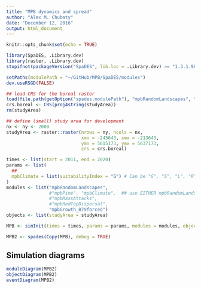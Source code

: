 ```yaml
---
title: "MPB dynamics and spread"
author: "Alex M. Chubaty"
date: "December 12, 2016"
output: html_document
---
```


```r
knitr::opts_chunk$set(echo = TRUE)
```

```r
library(SpaDES, .Library.dev)
library(raster, .Library.dev)
stopifnot(packageVersion("SpaDES", lib.loc = .Library.dev) >= "1.3.1.9019")

setPaths(modulePath = "~/GitHub/MPB/SpaDES/modules")
dev.useRSGD(FALSE)

## load CRS for the boreal raster
load(file.path(getOption("spades.modulePath"), "mpbRandomLandscapes", "data", "west.boreal.RData")) ## loads studyArea object (spdf)
crs.boreal <- CRS(proj4string(studyArea))
rm(studyArea)

## define (small) study area for development
nx <- ny <- 2000
studyArea <- raster::raster(nrows = ny, ncols = nx,
                            xmn = -245643, xmx = -213643,
                            ymn = 5615173, ymx = 5637173,
                            crs = crs.boreal)

times <- list(start = 2011, end = 2020)
params <- list(
  ##
  mpbClimate = list(suitabilityIndex = "G") # Can be "G", "S", "L", "R"
)
modules <- list("mpbRandomLandscapes",
                #"mpbPine", "mpbClimate",  ## use EITHER mpbRandomLandscapes OR mpbPine/mpbClimate
                #"mpbMassAttacks",
                #"mpbRedTopDispersal",
                "mpbGrowth_B79forced")
objects <- list(studyArea = studyArea)

MPB <- simInit(times = times, params = params, modules = modules, objects = objects)

MPB2 <- spades(Copy(MPB), debug = TRUE)
```

## Simulation diagrams

```r
moduleDiagram(MPB2)
objectDiagram(MPB2)
eventDiagram(MPB2)
```
